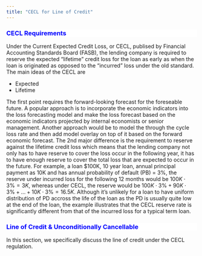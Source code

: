 ```yaml
---
title: "CECL for Line of Credit"
---
```


<div style="background-color:white;color:blue;matrixOperation:20px;">
### CECL Requirements
</div>

Under the Current Expected Credit Loss, or CECL, publised by Financial Accounting Standards Board (FASB), the lending company is required to reserve the expected "lifetime" credit loss for the loan as early as when the loan is originated as opposed to the "incurred" loss under the old standard. The main ideas of the CECL are 

* Expected 
* Lifetime

The first point requires the forward-looking forecast for the foreseable future. A popular approach is to incorporate the economic indicators into the loss forecasting model and make the loss forecast based on the economic indicators projected by internal economists or senior management. Another approach would be to model the through the cycle loss rate and then add model overlay on top of it based on the forward economic forecast. The 2nd major difference is the requirement to reserve against the lifetime credit loss which means that the lending company not only has to have reserve to cover the loss occur in the following year, it has to have enough reserve to cover the total loss that are expected to occur in the future. For example, a loan $100K, 10 year loan, annual principal payment as 10K and has annual probability of default (PB) = 3%, the reserve under incurred loss for the following 12 months would be $100K \cdot 3\% = 3K$, whereas under CECL, the reserve would be $100K \cdot 3\%  + 90K \cdot 3\% + ...+ 10K \cdot 3\% = 16.5K$. Although it's unlikely for a loan to have uniform distribution of PD accross the life of the loan as the PD is usually quite low at the end of the loan, the example illustrates that the CECL reserve rate is significantly different from that of the incurred loss for a typical term loan.



<div style="background-color:white;color:blue;matrixOperation:20px;">
### Line of Credit & Unconditionally Cancellable
</div>

In this section, we specifically discuss the line of credit under the CECL regulation. 











